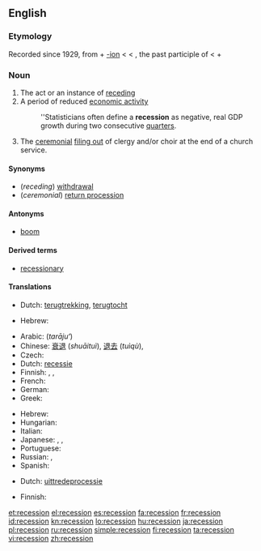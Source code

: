 ==English==
{{wikipedia}}

===Etymology===
Recorded since 1929, from {{term|recess}} + [[-ion]] < {{etyl|la}} {{term|recessus||a going back, retreat}} < {{term|recessum}}, the past participle of {{term|recedere||to recede}} < {{term|re-||back}} + {{term|cedere||to go}}

===Noun===
{{en-noun}}

# The act or an instance of [[receding]]
# A period of reduced [[economic activity]]
#: ''Statisticians often define a '''recession''' as negative, real GDP growth during two consecutive  [[quarter]]s.
# The [[ceremonial]] [[filing out]] of clergy and/or choir at the end of a church service.

====Synonyms====
* (''receding'') [[withdrawal]]
* (''ceremonial'') [[return procession]]

====Antonyms====
* {{sense|period of reduced economic activity}} [[boom]]

====Derived terms====
* [[recessionary]]

====Translations====
{{trans-top|act or ainstance of receding}}
* Dutch: [[terugtrekking]], [[terugtocht]]
{{trans-mid}}
* Hebrew: {{t|he|נסיגה|f|tr=nesigá|sc=Hebr}}
{{trans-bottom}}

{{trans-top|a period of reduced economic activity}}
* Arabic: {{Arab|[[تراجع]]}} (''tarājuʻ'')
* Chinese: [[衰退]] (''shuāituì''), [[退去]] (''tuìqù''),  {{t|cmn|经济萧条|sc=Hani|xs=Mandarin}}
* Czech: {{t-|cs|recese|f}}
* Dutch: [[recessie]]
* Finnish: {{t+|fi|taantuma}}, {{t-|fi|laskusuhdanne}}, {{t+|fi|lama}}
* French: {{t+|fr|récession|f}}
* German: {{t+|de|Rezession|f}}
* Greek: {{t+|el|ύφεση|f|tr=''ýfesi''|sc=Grek}}
{{trans-mid}}
* Hebrew: {{t|he|מיתון|m|tr=mitún|sc=Hebr}}
* Hungarian: {{t+|hu|recesszió}}
* Italian: {{t-|it|recessione|f}}
* Japanese: {{t+|ja|不況|tr=[[ふきょう]], ''fukyō''|sc=Jpan}}, {{t+|ja|退去|tr=[[たいきょ]], ''taikyo''|sc=Jpan}}, {{t+|ja|衰退|tr=[[すいたい]], ''suitai''|sc=Jpan}}
* Portuguese: {{t|pt|recessão|f}}
* Russian: {{t+|ru|спад|m|tr=''spad''|sc=Cyrl}}, {{t+|ru|рецессия|f|tr=''retséssijia''|sc=Cyrl}}
* Spanish: {{t+|es|recesión|f}}
{{trans-bottom}}

{{trans-top|the ceremonial filing out of clergy and/or choir at the end of a church service}}
* Dutch: [[uittredeprocessie]]
{{trans-mid}}
* Finnish: {{t+|fi|lama}}
{{trans-bottom}}

{{checktrans-top}}
{{checktrans-mid}}
{{checktrans-bottom}}

[[et:recession]]
[[el:recession]]
[[es:recession]]
[[fa:recession]]
[[fr:recession]]
[[id:recession]]
[[kn:recession]]
[[lo:recession]]
[[hu:recession]]
[[ja:recession]]
[[pl:recession]]
[[ru:recession]]
[[simple:recession]]
[[fi:recession]]
[[ta:recession]]
[[vi:recession]]
[[zh:recession]]